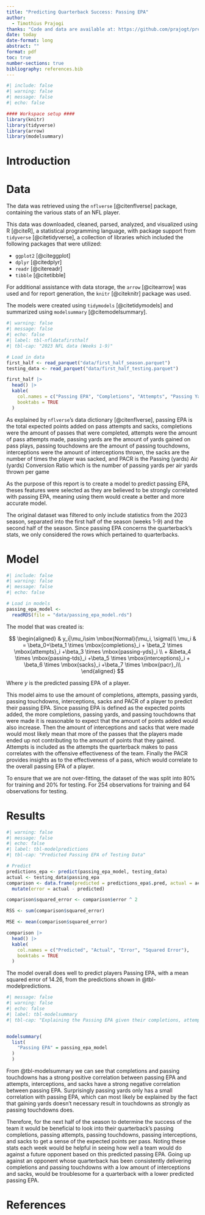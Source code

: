 ---
title: "Predicting Quarterback Success: Passing EPA"
author: 
  - Timothius Prajogi
thanks: "Code and data are available at: https://github.com/prajogt/predict_passing_epa ."
date: today
date-format: long
abstract: ""
format: pdf
toc: true
number-sections: true
bibliography: references.bib
---

```{r}
#| include: false
#| warning: false
#| message: false
#| echo: false

#### Workspace setup ####
library(knitr)
library(tidyverse)
library(arrow)
library(modelsummary)
```

# Introduction



# Data {#data}

The data was retrieved using the `nflverse` [@citenflverse] package, containing the various stats of an NFL player. 

This data was downloaded, cleaned, parsed, analyzed, and visualized using R [@citeR], a statistical programming language, with package support from `tidyverse` [@citetidyverse], a collection of libraries which included the following packages that were utilized:

-   `ggplot2` [@citeggplot]
-   `dplyr` [@citedplyr]
-   `readr` [@citereadr]
-   `tibble` [@citetibble]

For additional assistance with data storage, the `arrow` [@citearrow] was used and for report generation, the `knitr` [@citeknitr] package was used.

The models were created using `tidymodels` [@citetidymodels] and summarized using `modelsummary` [@citemodelsummary].

```{r}
#| warning: false
#| message: false
#| echo: false
#| label: tbl-nfldatafirsthalf
#| tbl-cap: "2023 NFL data (Weeks 1-9)"

# Load in data
first_half <- read_parquet("data/first_half_season.parquet")
testing_data <- read_parquet("data/first_half_testing.parquet")

first_half |>
  head() |>
  kable(
    col.names = c("Passing EPA", "Completions", "Attempts", "Passing Yards", "Passing Touchdowns", "Interceptions", "Sacks", "PACR"),
    booktabs = TRUE
  )
```

As explained by `nflverse`'s data dictionary [@citenflverse], passing EPA is the total expected points added on pass attempts and sacks, completions were the amount of passes that were completed, attempts were the amount of pass attempts made, passing yards are the amount of yards gained on pass plays, passing touchdowns are the amount of passing touchdowns, interceptions were the amount of interceptions thrown, the sacks are the number of times the player was sacked, and PACR is the Passing (yards) Air (yards) Conversion Ratio which is the number of passing yards per air yards thrown per game

As the purpose of this report is to create a model to predict passing EPA, theses features were selected as they are believed to be strongly correlated with passing EPA, meaning using them would create a better and more accurate model.

The original dataset was filtered to only include statistics from the 2023 season, separated into the first half of the season (weeks 1-9) and the second half of the season. Since passing EPA concerns the quarterback's stats, we only considered the rows which pertained to quarterbacks.


# Model

```{r}
#| include: false
#| warning: false
#| message: false
#| echo: false

# Load in models
passing_epa_model <-
  readRDS(file = "data/passing_epa_model.rds")


```

The model that was created is: 

$$
\begin{aligned}
& y_i|\mu_i\sim \mbox{Normal}(\mu_i, \sigma)\\
\mu_i & = \beta_0+\beta_1 \times \mbox{completions}_i + \beta_2 \times \mbox{attempts}_i +\beta_3 \times \mbox{passing-yds}_i \\ + &\beta_4 \times \mbox{passing-tds}_i +\beta_5 \times \mbox{interceptions}_i + \beta_6 \times \mbox{sacks}_i +\beta_7 \times \mbox{pacr}_i\\
\end{aligned}
$$

Where $y$ is the predicted passing EPA of a player.

This model aims to use the amount of completions, attempts, passing yards, passing touchdowns, interceptions, sacks and PACR of a player to predict their passing EPA. Since passing EPA is defined as the expected points added, the more completions, passing yards, and passing touchdowns that were made it is reasonable to expect that the amount of points added would also increase. Then the amount of interceptions and sacks that were made would most likely mean that more of the passes that the players made ended up not contributing to the amount of points that they gained. Attempts is included as the attempts the quarterback makes to pass correlates with the offensive effectiveness of the team. Finally the PACR provides insights as to the effectiveness of a pass, which would correlate to the overall passing EPA of a player.

To ensure that we are not over-fitting, the dataset of the was split into 80% for training and 20% for testing. For 254 observations for training and 64 observations for testing.

# Results

```{r}
#| warning: false
#| message: false
#| echo: false
#| label: tbl-modelpredictions
#| tbl-cap: "Predicted Passing EPA of Testing Data"

# Predict
predictions_epa <- predict(passing_epa_model, testing_data)
actual <- testing_data$passing_epa
comparison <- data.frame(predicted = predictions_epa$.pred, actual = actual) |>
  mutate(error = actual - predicted)

comparison$squared_error <- comparison$error ^ 2

RSS <- sum(comparison$squared_error)

MSE <- mean(comparison$squared_error)

comparison |> 
  head() |>
  kable(
    col.names = c("Predicted", "Actual", "Error", "Squared Error"),
    booktabs = TRUE
  )
```

The model overall does well to predict players Passing EPA, with a mean squared error of 14.26, from the predictions shown in @tbl-modelpredictions.

```{r}
#| message: false
#| warning: false
#| echo: false
#| label: tbl-modelsummary
#| tbl-cap: "Explaining the Passing EPA given their completions, attempts, passing yards, passing touchdowns, interceptions, sacks and PACR"


modelsummary(
  list(
    "Passing EPA" = passing_epa_model
  )
  )
```

From @tbl-modelsummary we can see that completions and passing touchdowns has a strong positive correlation between passing EPA and attempts, interceptions, and sacks have a strong negative correlation between passing EPA. Surprisingly passing yards only has a small correlation with passing EPA, which can most likely be explained by the fact that gaining yards doesn't necessary result in touchdowns as strongly as passing touchdowns does.

Therefore, for the next half of the season to determine the success of the team it would be beneficial to look into their quarterback's passing completions, passing attempts, passing touchdowns, passing interceptions, and sacks to get a sense of the expected points per pass. Noting these stats each week would be helpful in seeing how well a team would do against a future opponent based on this predicted passing EPA. Going up against an opponent whose quarterback has been consistently delivering completions and passing touchdowns with a low amount of interceptions and sacks, would be troublesome for a quarterback with a lower predicted passing EPA.

# References
